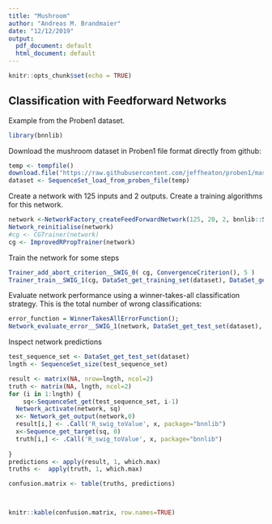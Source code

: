 ```yaml
---
title: "Mushroom"
author: "Andreas M. Brandmaier"
date: "12/12/2019"
output:
  pdf_document: default
  html_document: default
---
```


```r
knitr::opts_chunk$set(echo = TRUE)
```


## Classification with Feedforward Networks

Example from the Proben1 dataset.

```r
library(bnnlib)
```

Download the mushroom dataset in Proben1 file format directly from github:

```r
temp <- tempfile()
download.file("https://raw.githubusercontent.com/jeffheaton/proben1/master/mushroom/mushroom1.dt",temp)
dataset <- SequenceSet_load_from_proben_file(temp)
```

Create a network with 125 inputs and 2 outputs. Create a training algorithms for this network.

```r
network <-NetworkFactory_createFeedForwardNetwork(125, 20, 2, bnnlib::SIGMOID_NODE)
Network_reinitialise(network)
#cg <- CGTrainer(network)
cg <- ImprovedRPropTrainer(network)
```

Train the network for some steps

```r
Trainer_add_abort_criterion__SWIG_0( cg, ConvergenceCriterion(), 5 )
Trainer_train__SWIG_1(cg, DataSet_get_training_set(dataset), DataSet_get_validation_set(dataset), 20)
```

Evaluate network performance using a winner-takes-all classification strategy. This is the total number of wrong classifications:

```r
error_function = WinnerTakesAllErrorFunction();
Network_evaluate_error__SWIG_1(network, DataSet_get_test_set(dataset), error_function)
```

Inspect network predictions

```r
test_sequence_set <- DataSet_get_test_set(dataset)
lngth <- SequenceSet_size(test_sequence_set)

result <- matrix(NA, nrow=lngth, ncol=2)
truth <- matrix(NA, lngth, ncol=2)
for (i in 1:lngth) {
    sq<-SequenceSet_get(test_sequence_set, i-1)
  Network_activate(network, sq)
  x<- Network_get_output(network,0)
  result[i,] <- .Call('R_swig_toValue', x, package="bnnlib")
  x<-Sequence_get_target(sq, 0)
  truth[i,] <- .Call('R_swig_toValue', x, package="bnnlib")
  
}
predictions <- apply(result, 1, which.max)
truths <-  apply(truth, 1, which.max)

confusion.matrix <- table(truths, predictions)



knitr::kable(confusion.matrix, row.names=TRUE)
```
